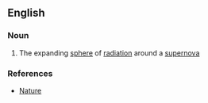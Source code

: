 ==English==

===Noun===
{{en-noun}}

# {{label|en|astronomy}} The expanding [[sphere]] of [[radiation]] around a [[supernova]]

===References===
* [http://www.nature.com/nature/journal/v334/n6181/abs/334412a0.html Nature]